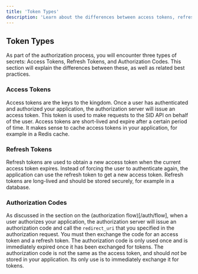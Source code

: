 ```yaml
---
title: 'Token Types'
description: 'Learn about the differences between access tokens, refresh tokens, and authorization codes'
---
```

## Token Types
As part of the authorization process, you will encounter three types of secrets: Access Tokens, Refresh Tokens, and Authorization Codes. 
This section will explain the differences between these, as well as related best practices.

### Access Tokens
Access tokens are the keys to the kingdom. 
Once a user has authenticated and authorized your application, the authorization server will issue an access token. 
This token is used to make requests to the SID API on behalf of the user. 
Access tokens are short-lived and expire after a certain period of time.
<Info>
It makes sense to cache access tokens in your application, for example in a Redis cache.
</Info>

### Refresh Tokens
Refresh tokens are used to obtain a new access token when the current access token expires. 
Instead of forcing the user to authenticate again, the application can use the refresh token to get a new access token. 
<Info>
Refresh tokens are long-lived and should be stored securely, for example in a database.
</Info>

### Authorization Codes
As discussed in the section on the (authorization flow)[/auth/flow], when a user authorizes your application, 
the authorization server will issue an authorization code and call the `redirect_uri` that you specified in the authorization request.
You must then exchange the code for an access token and a refresh token. 
The authorization code is only used once and is immediately expired once it has been exchanged for tokens. 
<Warning>
The authorization code is not the same as the access token, and should _not_ be stored in your application.
Its only use is to immediately exchange it for tokens.
</Warning>
